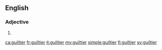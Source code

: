 ==English==

===Adjective===
{{head|en|adjective comparative form}}

# {{en-comparative of|guilty}}

[[ca:guiltier]]
[[fr:guiltier]]
[[it:guiltier]]
[[my:guiltier]]
[[simple:guiltier]]
[[fi:guiltier]]
[[sv:guiltier]]